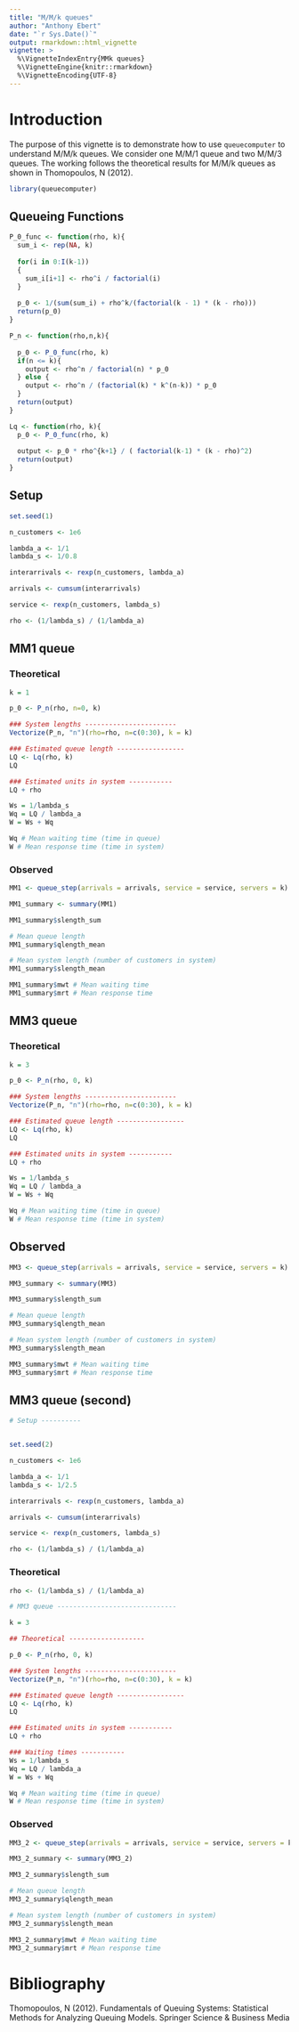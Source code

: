 ```yaml
---
title: "M/M/k queues"
author: "Anthony Ebert"
date: "`r Sys.Date()`"
output: rmarkdown::html_vignette
vignette: >
  %\VignetteIndexEntry{MMk queues}
  %\VignetteEngine{knitr::rmarkdown}
  %\VignetteEncoding{UTF-8}
---
```


# Introduction

The purpose of this vignette is to demonstrate how to use `queuecomputer` to understand M/M/k queues. We consider one M/M/1 queue and two M/M/3 queues. The working follows the theoretical results for M/M/k queues as shown in Thomopoulos, N (2012). 

```r
library(queuecomputer)
```

## Queueing Functions

```r

P_0_func <- function(rho, k){
  sum_i <- rep(NA, k)
  
  for(i in 0:I(k-1))
  {
    sum_i[i+1] <- rho^i / factorial(i)
  }
  
  p_0 <- 1/(sum(sum_i) + rho^k/(factorial(k - 1) * (k - rho)))
  return(p_0)
}

P_n <- function(rho,n,k){
  
  p_0 <- P_0_func(rho, k)
  if(n <= k){
    output <- rho^n / factorial(n) * p_0
  } else {
    output <- rho^n / (factorial(k) * k^(n-k)) * p_0
  }
  return(output)
}

Lq <- function(rho, k){
  p_0 <- P_0_func(rho, k)
  
  output <- p_0 * rho^{k+1} / ( factorial(k-1) * (k - rho)^2)
  return(output)
}

```

## Setup

```r

set.seed(1)

n_customers <- 1e6

lambda_a <- 1/1
lambda_s <- 1/0.8

interarrivals <- rexp(n_customers, lambda_a)

arrivals <- cumsum(interarrivals)

service <- rexp(n_customers, lambda_s)

rho <- (1/lambda_s) / (1/lambda_a)
```

## MM1 queue

### Theoretical

```r

k = 1

p_0 <- P_n(rho, n=0, k)

### System lengths -----------------------
Vectorize(P_n, "n")(rho=rho, n=c(0:30), k = k)

### Estimated queue length -----------------
LQ <- Lq(rho, k)
LQ

### Estimated units in system -----------
LQ + rho

Ws = 1/lambda_s
Wq = LQ / lambda_a
W = Ws + Wq

Wq # Mean waiting time (time in queue)
W # Mean response time (time in system)

```

### Observed

```r

MM1 <- queue_step(arrivals = arrivals, service = service, servers = k)

MM1_summary <- summary(MM1)

MM1_summary$slength_sum

# Mean queue length
MM1_summary$qlength_mean

# Mean system length (number of customers in system)
MM1_summary$slength_mean

MM1_summary$mwt # Mean waiting time
MM1_summary$mrt # Mean response time
```

## MM3 queue 

### Theoretical

```r

k = 3

p_0 <- P_n(rho, 0, k)

### System lengths -----------------------
Vectorize(P_n, "n")(rho=rho, n=c(0:30), k = k)

### Estimated queue length -----------------
LQ <- Lq(rho, k)
LQ

### Estimated units in system -----------
LQ + rho

Ws = 1/lambda_s
Wq = LQ / lambda_a
W = Ws + Wq

Wq # Mean waiting time (time in queue)
W # Mean response time (time in system)

```

## Observed

```r


MM3 <- queue_step(arrivals = arrivals, service = service, servers = k)

MM3_summary <- summary(MM3)

MM3_summary$slength_sum

# Mean queue length
MM3_summary$qlength_mean

# Mean system length (number of customers in system)
MM3_summary$slength_mean

MM3_summary$mwt # Mean waiting time
MM3_summary$mrt # Mean response time

```

## MM3 queue (second)

```r

# Setup ----------


set.seed(2)

n_customers <- 1e6

lambda_a <- 1/1
lambda_s <- 1/2.5

interarrivals <- rexp(n_customers, lambda_a)

arrivals <- cumsum(interarrivals)

service <- rexp(n_customers, lambda_s)

rho <- (1/lambda_s) / (1/lambda_a)

```

### Theoretical

```r

rho <- (1/lambda_s) / (1/lambda_a)

# MM3 queue ------------------------------

k = 3

## Theoretical -------------------

p_0 <- P_n(rho, 0, k)

### System lengths -----------------------
Vectorize(P_n, "n")(rho=rho, n=c(0:30), k = k)

### Estimated queue length -----------------
LQ <- Lq(rho, k)
LQ

### Estimated units in system -----------
LQ + rho

### Waiting times -----------
Ws = 1/lambda_s
Wq = LQ / lambda_a
W = Ws + Wq

Wq # Mean waiting time (time in queue)
W # Mean response time (time in system)

```

### Observed

```r


MM3_2 <- queue_step(arrivals = arrivals, service = service, servers = k)

MM3_2_summary <- summary(MM3_2)

MM3_2_summary$slength_sum

# Mean queue length
MM3_2_summary$qlength_mean

# Mean system length (number of customers in system)
MM3_2_summary$slength_mean

MM3_2_summary$mwt # Mean waiting time
MM3_2_summary$mrt # Mean response time
```

# Bibliography

Thomopoulos, N (2012). Fundamentals of Queuing Systems: Statistical Methods for Analyzing Queuing Models. Springer Science \& Business Media

